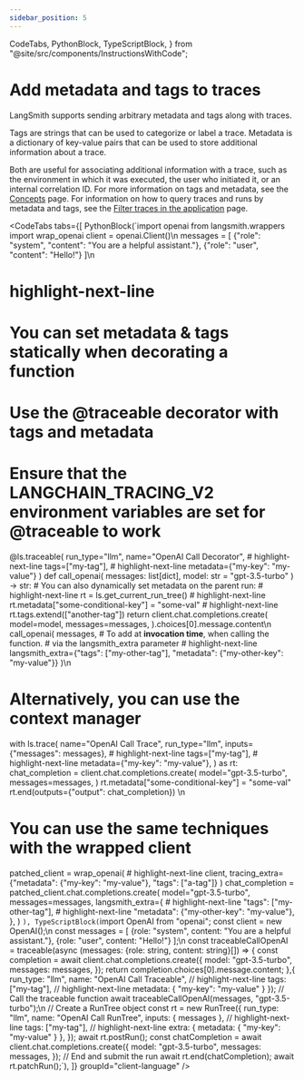 ```yaml
---
sidebar_position: 5
---
```


  CodeTabs,
  PythonBlock,
  TypeScriptBlock,
} from "@site/src/components/InstructionsWithCode";

# Add metadata and tags to traces

LangSmith supports sending arbitrary metadata and tags along with traces.

Tags are strings that can be used to categorize or label a trace. Metadata is a dictionary of key-value pairs that can be used to store additional information about a trace.

Both are useful for associating additional information with a trace, such as the environment in which it was executed, the user who initiated it, or an internal correlation ID.
For more information on tags and metadata, see the [Concepts](/concepts/tracing#tags) page. For information on how to query traces and runs by metadata and tags, see the [Filter traces in the application](/how_to_guides/monitoring/filter_traces_in_application) page.

<CodeTabs
  tabs={[
    PythonBlock(`import openai
from langsmith.wrappers import wrap_openai
client = openai.Client()\n
messages = [
    {"role": "system", "content": "You are a helpful assistant."},
    {"role": "user", "content": "Hello!"}
]\n
# highlight-next-line
# You can set metadata & tags **statically** when decorating a function
# Use the @traceable decorator with tags and metadata
# Ensure that the LANGCHAIN_TRACING_V2 environment variables are set for @traceable to work
@ls.traceable(
    run_type="llm",
    name="OpenAI Call Decorator",
    # highlight-next-line
    tags=["my-tag"],
    # highlight-next-line
    metadata={"my-key": "my-value"}
)
def call_openai(
    messages: list[dict], model: str = "gpt-3.5-turbo"
) -> str:
    # You can also dynamically set metadata on the parent run:
    # highlight-next-line
    rt = ls.get_current_run_tree()
    # highlight-next-line
    rt.metadata["some-conditional-key"] = "some-val"
    # highlight-next-line
    rt.tags.extend(["another-tag"])
    return client.chat.completions.create(
        model=model,
        messages=messages,
    ).choices[0].message.content\n
call_openai(
    messages,
    # To add at **invocation time**, when calling the function.
    # via the langsmith_extra parameter
    # highlight-next-line
    langsmith_extra={"tags": ["my-other-tag"], "metadata": {"my-other-key": "my-value"}}
)\n
# Alternatively, you can use the context manager
with ls.trace(
        name="OpenAI Call Trace",
        run_type="llm",
        inputs={"messages": messages},
        # highlight-next-line
        tags=["my-tag"],
        # highlight-next-line
        metadata={"my-key": "my-value"},
    ) as rt:
        chat_completion = client.chat.completions.create(
            model="gpt-3.5-turbo",
            messages=messages,
        )
        rt.metadata["some-conditional-key"] = "some-val"
        rt.end(outputs={"output": chat_completion})
\n
# You can use the same techniques with the wrapped client
patched_client = wrap_openai(
    # highlight-next-line
    client, tracing_extra={"metadata": {"my-key": "my-value"}, "tags": ["a-tag"]}
)
chat_completion = patched_client.chat.completions.create(
    model="gpt-3.5-turbo",
    messages=messages,
    langsmith_extra={
        # highlight-next-line
        "tags": ["my-other-tag"],
        # highlight-next-line
        "metadata": {"my-other-key": "my-value"},
    },
)
`),
    TypeScriptBlock(`import OpenAI from "openai";
const client = new OpenAI();\n
const messages = [
    {role: "system", content: "You are a helpful assistant."},
    {role: "user", content: "Hello!"}
];\n
const traceableCallOpenAI = traceable(async (messages: {role: string, content: string}[]) => {
    const completion = await client.chat.completions.create({
        model: "gpt-3.5-turbo",
        messages: messages,
    });
    return completion.choices[0].message.content;
},{
    run_type: "llm",
    name: "OpenAI Call Traceable",
    // highlight-next-line
    tags: ["my-tag"],
    // highlight-next-line
    metadata: { "my-key": "my-value" }
});
// Call the traceable function
await traceableCallOpenAI(messages, "gpt-3.5-turbo");\n
// Create a RunTree object
const rt = new RunTree({
  run_type: "llm",
  name: "OpenAI Call RunTree",
  inputs: { messages },
   // highlight-next-line
  tags: ["my-tag"],
   // highlight-next-line
  extra: { metadata: { "my-key": "my-value" } },
});
await rt.postRun();
const chatCompletion = await client.chat.completions.create({
  model: "gpt-3.5-turbo",
  messages: messages,
});
// End and submit the run
await rt.end(chatCompletion);
await rt.patchRun();`),
  ]}
  groupId="client-language"
/>

